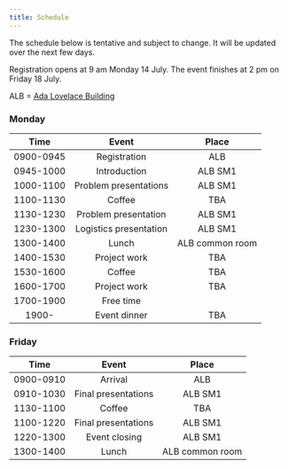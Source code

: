 ```yaml
---
title: Schedule
---
```


The schedule below is tentative and subject to change.
It will be updated over the next few days.

Registration opens at 9 am Monday 14 July.  The event
finishes at 2 pm on Friday 18 July.

ALB = [Ada Lovelace Building](/venue.qmd)

### Monday

| Time | Event | Place |
|:------:|:------:|:------:|
|0900-0945| Registration | ALB |
|0945-1000| Introduction | ALB SM1 |
|1000-1100| Problem presentations|  ALB SM1 |
|1100-1130| Coffee | TBA |
|1130-1230| Problem presentation | ALB SM1 |
|1230-1300| Logistics presentation | ALB SM1 |
|1300-1400| Lunch | ALB common room |
|1400-1530| Project work | TBA |
|1530-1600| Coffee | TBA |
|1600-1700| Project work | TBA |
|1700-1900| Free time |  |
|1900- | Event dinner | TBA |




### Friday

| Time | Event | Place |
|:------:|:------:|:------:|
|0900-0910| Arrival | ALB |
|0910-1030| Final presentations | ALB SM1 |
|1130-1100| Coffee | TBA |
|1100-1220| Final presentations | ALB SM1 |
|1220-1300| Event closing | ALB SM1 |
|1300-1400| Lunch | ALB common room |
